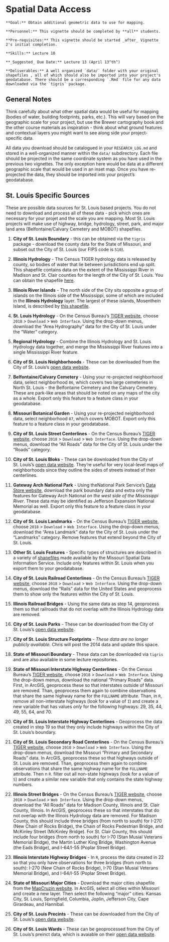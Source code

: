 # Spatial Data Access

```block
**Goal:** Obtain additional geometric data to use for mapping.
```

```block
**Personnel:** This vignette should be completed by **all** students. 
```

```block
**Pre-requisites:** This vignette should be started _after_ Vignette 2's initial completion.
```

```block
**Skills:** Lecture 10
```

```block
**_Suggested_ Due Date:** Lecture 13 (April 13^th^)
```

```block
**Deliverables:** A well organized `data/` folder with your original shapefiles , all of which should also be imported into your project's geodatabase. There should be a corresponding `.Rmd` file for any data downloaded via the `tigris` package.
```

## General Notes
Think carefully about what other spatial data would be useful for mapping (bodies of water, building footprints, parks, etc.). This will vary based on the geographic scale for your project, but use the Brewer cartography book and the other course materials as inspiration - think about what ground features and contextual layers you might want to see along side your project-specific data.

All data you download should be catalogued in your `RESEARCH_LOG.md` and stored in a well-organized manner within the `data/` subdirectory. Each file should be projected in the same coordinate system as you have used in the previous two vignettes. The only exception here would be data at a different geographic scale that would be used in an inset map. Once you have re-projected the data, they should be imported into your project's geodatabase.

## St. Louis Specific Sources
These are possible data sources for St. Louis based projects. You do not need to download and process all of these data - pick which ones are necessary for your projet and the scale you are mapping. Most St. Louis projects will make use of highway, bridge, hydrology, street, park, and major land area (Belfontaine/Calvary Cemetery and MOBOT) shapefiles.

1.  **City of St. Louis Boundary** - this can be obtained via the `tigris` package - download the county data for the State of Missouri, and subset out the City of St. Louis (our FIPS code is `510`).

2.  **Illinois Hydrology** - The Census TIGER hydrology data is released by county, so bodies of water that lie between jurisdictions end up split. This shapefile contains data on the extent of the Mississippi River in Madison and St. Clair counties for the length of the City of St. Louis. You can obtain the shapefile [here](https://github.com/slu-openGIS/IL_HYDRO_Mississippi).

3.  **Illinois River Islands** - The north side of the City sits opposite a group of islands on the Illinois side of the Mississippi, some of which are included in the **Illinois Hydrology** layer. The largest of these islands, Mosenthein Island, is described by [this shapefile](https://github.com/slu-openGIS/IL_HYDRO_Islands).

4. **St. Louis Hydrology** - On the Census Bureau's [TIGER website](https://www.census.gov/geo/maps-data/data/tiger-line.html), choose `2018` > `Download` > `Web Interface`. Using the drop-down menus, download the "Area Hydrography" data for the City of St. Louis under the "Water" category. 

5. **Regional Hydrology** - Combine the Illinois Hydrology and St. Louis Hydrology data together, and merge the Mississippi River features into a single Mississippi River feature.

6. **City of St. Louis Neighborhoods** - These can be downloaded from the City of St. Louis's [open data website](https://www.stlouis-mo.gov/data/types/gis.cfm).

7. **Belfontaine/Calvary Cemetery** - Using your re-projected neighborhood data, select neighborhood `86`, which covers two large cemeteries in North St. Louis - the Belfontaine Cemetery and the Calvary Cemetery. These are park-like areas that should be noted on any maps of the city as a whole. Export only this feature to a feature class in your geodatabase.

8. **Missouri Botanical Garden** - Using your re-projected neighborhood data, select neighborhood `87`, which covers MOBOT. Export only this feature to a feature class in your geodatabase.

9. **City of St. Louis Street Centerlines** - On the Census Bureau's [TIGER website](https://www.census.gov/geo/maps-data/data/tiger-line.html), choose `2018` > `Download` > `Web Interface`. Using the drop-down menus, download the "All Roads" data for the City of St. Louis under the "Roads" category.

10. **City of St. Louis Bloks** - These can be downloaded from the City of St. Louis's [open data website](https://www.stlouis-mo.gov/data/types/gis.cfm). They're useful for very local-level maps of neighborhoods since they outline the sides of streets instead of their centerlines.

11. **Gateway Arch National Park** - Using theNational Park Service's [Data Store website](https://irma.nps.gov/DataStore/), download the park boundary data and extra only the features for Gateway Arch National *on the west side of the Mississippi River*. These data may be identified as Jefferson Expansion National Memorial as well. Export only this feature to a feature class in your geodatabase.

12. **City of St. Louis Landmarks** - On the Census Bureau's [TIGER website](https://www.census.gov/geo/maps-data/data/tiger-line.html), choose `2018` > `Download` > `Web Interface`. Using the drop-down menus, download the "Area Landmark" data for the City of St. Louis under the "Landmarks" category. Remove features that extend beyond the City of St. Louis. 

13. **Other St. Louis Features** - Specific types of structures are described in a variety of [shapefiles](http://msdis-archive.missouri.edu/archive/Missouri_Vector_Data/Facilities_Structures/) made available by the Missouri Spatial Data Information Service. Include only features within St. Louis when you export them to your geodatabase.

14. **City of St. Louis Railroad Centerlines** - On the Census Bureau's [TIGER website](https://www.census.gov/geo/maps-data/data/tiger-line.html), choose `2018` > `Download` > `Web Interface`. Using the drop-down menus, download the "Rails" data for the United States and geoprocess them to show only the features within the City of St. Louis.

15. **Illinois Railroad Bridges** - Using the same data as step 14, geoprocess them so that railroads that do not overlap with the Illinois Hydrology data are removed.

16. **City of St. Louis Parks** - These can be downloaded from the City of St. Louis's [open data website](https://www.stlouis-mo.gov/data/types/gis.cfm).

17. **City of St. Louis Structure Footprints** - *These data are no longer publicly available.* Chris will post the 2014 data and update this space.

18. **State of Missouri Boundary** - These data can be downloaded via `tigris` and are also available in some lecture repositories.

19. **State of Missouri Interstate Highway Centerlines** - On the Census Bureau's [TIGER website](https://www.census.gov/geo/maps-data/data/tiger-line.html), choose `2018` > `Download` > `Web Interface`. Using the drop-down menus, download the national "Primary Roads" data. First, in ArcGIS, geoprocess these so that interstates outside of Missouri are removed. Than, geoprocess them again to combine observations that share the same highway name for the `FULLNAME` attribute. Than, in `R`, remove all non-interstate highways (look for a value of `I`) and create a new variable that has values *only* for the following highways: 29, 35, 44, 49, 55, 64, and 70. 

20. **City of St. Louis Interstate Highway Centerlines** - Geoprocess the data created in step 19 so that they only include highways within the City of St. Louis's boundary. 

21. **City of St. Louis Secondary Road Centerlines** - On the Census Bureau's [TIGER website](https://www.census.gov/geo/maps-data/data/tiger-line.html), choose `2018` > `Download` > `Web Interface`. Using the drop-down menus, download the Missouri "Primary and Secondary Roads" data. In ArcGIS, geoprocess these so that highways outside of St. Louis are removed. Than, geoprocess them again to combine observations that share the same highway name for the `FULLNAME` attribute. Then n `R`. filter out all non-state highways (look for a value of `S`) and create a similar new variable that only contains the state highway numbers.

22. **Illinois Street Bridges** - On the Census Bureau's [TIGER website](https://www.census.gov/geo/maps-data/data/tiger-line.html), choose `2018` > `Download` > `Web Interface`. Using the drop-down menus, download the "All Roads" data for Madison County, Illinois and St. Clair County, Illinois. In ArcGIS, geoprocess these so that interstates that do not overlap with the Illinois Hydrology data are removed. For Madison County, this should include three bridges (from north to south) for I-270 (New Chain of Rocks Bridge), the Chain of Rocks Pedestrian Bridge, and McKinley Street (McKinley Bridge). For St. Clair County, this should include four bridges (from north to south) for I-70 (Stan Musial Veterans Memorial Bridge), the Martin Luther King Bridge, Washington Avenue (the Eads Bridge), and I-64/I-55 (Poplar Street Bridge).

23. **Illinois Interstate Highway Bridges** - In `R`, process the data created in 22 so that you only have observations for three bridges (from north to south): I-270 (New Chain of Rocks Bridge), I-70 (Stan Musial Veterans Memorial Bridge), and I-64/I-55 (Poplar Street Bridge).

24. **State of Missouri Major Cities** - Download the major cities shapefile from the [MapCruzin website](http://www.mapcruzin.com/free-wireless-gis-maps/cities-towns-shapefile.htm). In ArcGIS, select all cities within Missouri and create a new layer. Then select the following "major" cities: Kansas City, St. Louis, Springfield, Columbia, Joplin, Jefferson City, Cape Girardeau, and Hannibal.

25. **City of St. Louis Precints** - These can be downloaded from the City of St. Louis's [open data website](https://www.stlouis-mo.gov/data/types/gis.cfm).

26. **City of St. Louis Wards** - These can be geoprocessed from the City of St. Louis's preinct data, which is avaiable on their [open data website](https://www.stlouis-mo.gov/data/types/gis.cfm).
